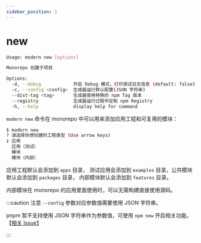 ```yaml
---
sidebar_position: 1
---
```

# new

```bash
Usage: modern new [options]

Monorepo 创建子项目

Options:
  -d, --debug            开启 Debug 模式，打印调试日志信息 (default: false)
  -c, --config <config>  生成器运行默认配置(JSON 字符串)
  --dist-tag <tag>       生成器使用特殊的 npm Tag 版本
  --registry             生成器运行过程中定制 npm Registry
  -h, --help             display help for command
```

`modern new` 命令在 monorepo 中可以用来添加应用工程和可复用的模块：

```bash
$ modern new
? 请选择你想创建的工程类型 (Use arrow keys)
❯ 应用
  应用（测试）
  模块
  模块（内部）
```

应用工程默认会添加到 `apps` 目录， 测试应用会添加到 `examples` 目录，公共模块默认会添加到 `packages` 目录， 内部模块默认会添加到 `features` 目录。

内部模块在 monorepo 的应用里面使用时，可以无需构建直接使用源码。

:::caution 注意
`--config` 参数对应参数值需要使用 JSON 字符串。

pnpm 暂不支持使用 JSON 字符串作为参数值，可使用 `npm new` 开启相关功能。【[相关 Issue](https://github.com/pnpm/pnpm/issues/3876)】

:::
